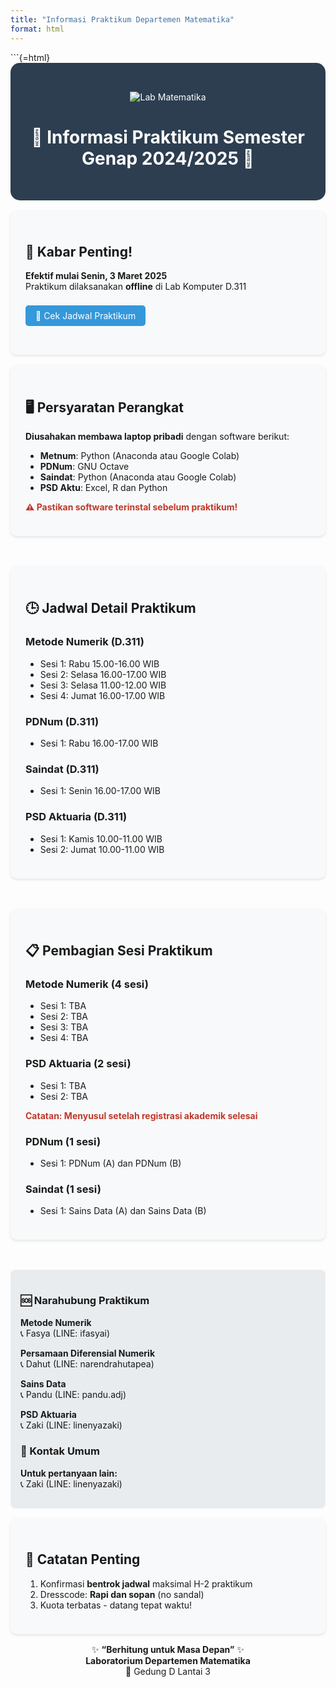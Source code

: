 ```yaml
---
title: "Informasi Praktikum Departemen Matematika"
format: html
---
```


```{=html}
<style>
.header-section {
  background-color: #2c3e50;
  color: white;
  padding: 2rem;
  text-align: center;
  border-radius: 15px;
}

.info-card {
  background-color: #f8f9fa;
  padding: 1.5rem;
  margin: 1rem 0;
  border-radius: 10px;
  box-shadow: 0 2px 4px rgba(0,0,0,0.1);
}

.contact-grid {
  display: grid;
  grid-template-columns: repeat(auto-fit, minmax(250px, 1fr));
  gap: 1rem;
  margin: 2rem 0;
}

.contact-card {
  background-color: #e9ecef;
  padding: 1rem;
  border-radius: 8px;
}

.btn {
  background-color: #3498db;
  color: white;
  padding: 0.5rem 1rem;
  border-radius: 5px;
  text-decoration: none;
  display: inline-block;
  margin: 0.5rem 0;
}

.warning {
  color: #c0392b;
  font-weight: bold;
}
</style>

<div class="header-section">
![Lab Matematika](static/jadwal.jpg) <!-- Ganti dengan gambar utama -->

# 🧮 Informasi Praktikum Semester Genap 2024/2025 🚀
</div>

<div class="info-card">
## 📢 Kabar Penting!
**Efektif mulai Senin, 3 Maret 2025**  
Praktikum dilaksanakan **offline** di Lab Komputer D.311

<a href="https://drive.google.com/uc?export=download&id=12llMcjksPQPAJbvJ5v9FbAZCMRIy9iWu" class="btn">📅 Cek Jadwal Praktikum</a>
</div>

<div class="info-card">
## 🖥️ Persyaratan Perangkat
**Diusahakan membawa laptop pribadi** dengan software berikut:

- **Metnum**: Python (Anaconda atau Google Colab)
- **PDNum**: GNU Octave
- **Saindat**: Python (Anaconda atau Google Colab)
- **PSD Aktu**: Excel, R dan Python

<span class="warning">⚠️ Pastikan software terinstal sebelum praktikum!</span>
</div>

<div class="contact-grid">
<div class="info-card">
## 🕒 Jadwal Detail Praktikum

### Metode Numerik (D.311)
- Sesi 1: Rabu 15.00-16.00 WIB  
- Sesi 2: Selasa 16.00-17.00 WIB  
- Sesi 3: Selasa 11.00-12.00 WIB
- Sesi 4: Jumat 16.00-17.00 WIB

### PDNum (D.311)
- Sesi 1: Rabu 16.00-17.00 WIB  

### Saindat (D.311)
- Sesi 1: Senin 16.00-17.00 WIB  

### PSD Aktuaria (D.311)
- Sesi 1: Kamis 10.00-11.00 WIB  
- Sesi 2: Jumat 10.00-11.00 WIB  
</div>
<div class="info-card">
## 📋 Pembagian Sesi Praktikum

### Metode Numerik (4 sesi)
- Sesi 1: TBA 
- Sesi 2: TBA
- Sesi 3: TBA
- Sesi 4: TBA

### PSD Aktuaria (2 sesi)
- Sesi 1: TBA 
- Sesi 2: TBA

<span class="warning">Catatan: Menyusul setelah registrasi akademik selesai</span>

### PDNum (1 sesi)
- Sesi 1: PDNum (A) dan PDNum (B)

### Saindat (1 sesi)
- Sesi 1: Sains Data (A) dan Sains Data (B)

</div>
</div>


<div class="contact-card">
### 🆘 Narahubung Praktikum
**Metode Numerik**  
📞 Fasya (LINE: ifasyai)

**Persamaan Diferensial Numerik**  
📞 Dahut (LINE: narendrahutapea)

**Sains Data**  
📞 Pandu (LINE: pandu.adj)

**PSD Aktuaria**  
📞 Zaki (LINE: linenyazaki)

### 📩 Kontak Umum
**Untuk pertanyaan lain:**  
📞 Zaki (LINE: linenyazaki)
</div>

<div class="info-card">
## 📌 Catatan Penting
1. Konfirmasi **bentrok jadwal** maksimal H-2 praktikum
2. Dresscode: **Rapi dan sopan** (no sandal)
3. Kuota terbatas - datang tepat waktu!
</div>

<center>
✨ **"Berhitung untuk Masa Depan"** ✨  
**Laboratorium Departemen Matematika**  
📍 Gedung D Lantai 3
</center>